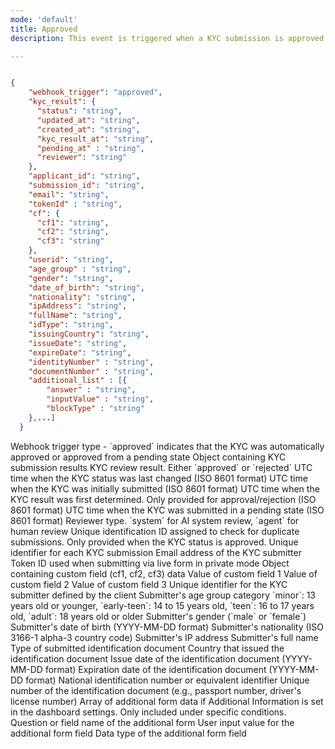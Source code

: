 ```yaml
---
mode: 'default'
title: Approved
description: This event is triggered when a KYC submission is approved. Approval can occur through automated system validation or after manual review. This event indicates that the KYC process has been successfully completed and serves as a signal to initiate follow-up actions such as user account activation or granting service access permissions.

---
```


```json approved-webhook-sample.json

{
    "webhook_trigger": "approved",
    "kyc_result": {
      "status": "string",
      "updated_at": "string",
      "created_at": "string",
      "kyc_result_at": "string",
      "pending_at" : "string",
      "reviewer": "string"
    },
    "applicant_id": "string",
    "submission_id": "string",
    "email": "string",
    "tokenId" : "string",
    "cf": {
      "cf1": "string",
      "cf2": "string",
      "cf3": "string"
    },
    "userid": "string",
    "age_group" : "string",
    "gender": "string",
    "date_of_birth": "string",
    "nationality": "string",
    "ipAddress": "string",
    "fullName": "string",
    "idType": "string",
    "issuingCountry": "string",
    "issueDate": "string",
    "expireDate": "string",
    "identityNumber" : "string",
    "documentNumber" : "string",
    "additional_list" : [{
        "answer" : "string",
        "inputValue" : "string",
        "blockType" : "string"
    },...]
  }

```

<ResponseField name="webhook_trigger" type="string"> 
Webhook trigger type - `approved` indicates that the KYC was automatically approved or approved from a pending state
 </ResponseField> 
 <ResponseField name="kyc_result" type="object"> 
 Object containing KYC submission results
  <Expandable title="properties"> 
  <ResponseField name="status" type="string">
   KYC review result. Either `approved` or `rejected`
  </ResponseField>
  <ResponseField name="updated_at" type="string">
   UTC time when the KYC status was last changed (ISO 8601 format) 
  </ResponseField> 
  <ResponseField name="created_at" type="string">
  UTC time when the KYC was initially submitted (ISO 8601 format) 
  </ResponseField> 
  <ResponseField name="kyc_result_at" type="string"> 
  UTC time when the KYC result was first determined. Only provided for approval/rejection (ISO 8601 format) 
  </ResponseField>
   <ResponseField name="pending_at" type="string"> 
   UTC time when the KYC was submitted in a pending state (ISO 8601 format) 
  </ResponseField> 
  <ResponseField name="reviewer" type="string"> 
  Reviewer type. `system` for AI system review, `agent` for human review
  </ResponseField> 
  </Expandable>
  </ResponseField>
  
  <ResponseField name="applicant_id" type="string"> 
  Unique identification ID assigned to check for duplicate submissions. Only provided when the KYC status is approved. 
  </ResponseField> 
  <ResponseField name="submission_id" type="string"> 
  Unique identifier for each KYC submission
  </ResponseField> 
  <ResponseField name="email" type="string">
   Email address of the KYC submitter 
  </ResponseField> 
  <ResponseField name="tokenId" type="string">
   Token ID used when submitting via live form in private mode 
  </ResponseField> 
  
  <ResponseField name="cf" type="object"> 
  Object containing custom field (cf1, cf2, cf3) data 
  
  <Expandable title="properties"> 
  <ResponseField name="cf1" type="string">
   Value of custom field 1 
  </ResponseField> 
  <ResponseField name="cf2" type="string">
    Value of custom field 2 
  </ResponseField> 
  <ResponseField name="cf3" type="string">
   Value of custom field 3 
  </ResponseField> 
  </Expandable> 
  </ResponseField>
  <ResponseField name="userid" type="string">
    Unique identifier for the KYC submitter defined by the client 
  </ResponseField> 
  <ResponseField name="age_group" type="string"> 
  Submitter's age group category `minor`: 13 years old or younger, `early-teen`: 14 to 15 years old, `teen`: 16 to 17 years old, `adult`: 18 years old or older 
  </ResponseField> 
  <ResponseField name="gender" type="string">
   Submitter's gender (`male` or `female`) 
  </ResponseField> 
  <ResponseField name="date_of_birth" type="string"> 
  Submitter's date of birth (YYYY-MM-DD format) 
  </ResponseField> <ResponseField name="nationality" type="string"> 
  Submitter's nationality (ISO 3166-1 alpha-3 country code) 
  </ResponseField>
  <ResponseField name="ipAddress" type="string">
   Submitter's IP address
  </ResponseField>
  <ResponseField name="fullName" type="string">
   Submitter's full name 
  </ResponseField> 
  <ResponseField name="idType" type="string">
  Type of submitted identification document 
  </ResponseField>
  <ResponseField name="issuingCountry" type="string">
  Country that issued the identification document 
  </ResponseField> 
  <ResponseField name="issueDate" type="string"> 
  Issue date of the identification document (YYYY-MM-DD format)
  </ResponseField> 
  <ResponseField name="expireDate" type="string">
  Expiration date of the identification document (YYYY-MM-DD format)
  </ResponseField> 
  <ResponseField name="identityNumber" type="string">
   National identification number or equivalent identifier 
  </ResponseField> 
  <ResponseField name="documentNumber" type="string">
   Unique number of the identification document (e.g., passport number, driver's license number) 
   </ResponseField>
   <ResponseField name="additional_list" type="array">
   Array of additional form data if Additional Information is set in the dashboard settings. Only included under specific conditions. 
   <ResponseField name="additional_list_obj" type="object"> 
   <Expandable title="properties">
  <ResponseField name="answer" type="string">
     Question or field name of the additional form
  </ResponseField> 
  <ResponseField name="inputValue" type="string"> 
  User input value for the additional form field 
  </ResponseField> 
  <ResponseField name="blockType" type="string"> 
  Data type of the additional form field 
  </ResponseField>
  </Expandable>
  </ResponseField>
  </ResponseField>